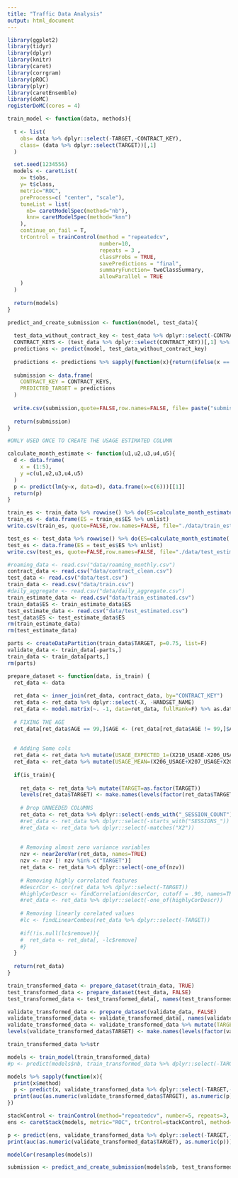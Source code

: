 ```yaml
---
title: "Traffic Data Analysis"
output: html_document
---
```


```r
library(ggplot2)
library(tidyr)
library(dplyr)
library(knitr)
library(caret)
library(corrgram)
library(pROC)
library(plyr)
library(caretEnsemble)
library(doMC)
registerDoMC(cores = 4)
```

```r
train_model <- function(data, methods){
  
  t <- list(
    obs= data %>% dplyr::select(-TARGET,-CONTRACT_KEY),
    class= (data %>% dplyr::select(TARGET))[,1]
  )

  set.seed(1234556)
  models <- caretList(
    x= t$obs,
    y= t$class,
    metric="ROC",
    preProcess=c( "center", "scale"),
    tuneList = list(
      nb= caretModelSpec(method="nb"),
      knn= caretModelSpec(method="knn")
    ),
    continue_on_fail = T,
    trControl = trainControl(method = "repeatedcv",
                             number=10,
                             repeats = 3 ,
                             classProbs = TRUE,
                             savePredictions = "final",
                             summaryFunction= twoClassSummary,
                             allowParallel = TRUE
    )
  )
  
  return(models)
}

predict_and_create_submission <- function(model, test_data){
  
  test_data_without_contract_key <- test_data %>% dplyr::select(-CONTRACT_KEY)
  CONTRACT_KEYS <- (test_data %>% dplyr::select(CONTRACT_KEY))[,1] %>% as.factor
  predictions <- predict(model, test_data_without_contract_key)
  
  predictions <- predictions %>% sapply(function(x){return(ifelse(x == "X0", 0,1))})
  
  submission <- data.frame(
    CONTRACT_KEY = CONTRACT_KEYS,
    PREDICTED_TARGET = predictions
  )
  
  write.csv(submission,quote=FALSE,row.names=FALSE, file= paste("submissions/", Sys.time(), ".csv", sep=""))
  
  return(submission)
}
```

```r
#ONLY USED ONCE TO CREATE THE USAGE ESTIMATED COLUMN

calculate_month_estimate <- function(u1,u2,u3,u4,u5){
  d <- data.frame(
    x = (1:5),
    y =c(u1,u2,u3,u4,u5)
  )
  p <- predict(lm(y~x, data=d), data.frame(x=c(6)))[[1]]
  return(p)
}

train_es <- train_data %>% rowwise() %>% do(ES=calculate_month_estimate(.$X206_USAGE, .$X207_USAGE, .$X208_USAGE, .$X209_USAGE,.$X210_USAGE)) %>% summarise(ES=ES)
train_es <- data.frame(ES = train_es$ES %>% unlist)
write.csv(train_es, quote=FALSE,row.names=FALSE, file="./data/train_estimated.csv")

test_es <- test_data %>% rowwise() %>% do(ES=calculate_month_estimate(.$X206_USAGE, .$X207_USAGE, .$X208_USAGE, .$X209_USAGE,.$X210_USAGE)) %>% summarise(ES=ES)
test_es <- data.frame(ES = test_es$ES %>% unlist)
write.csv(test_es, quote=FALSE,row.names=FALSE, file="./data/test_estimated.csv")
```


```r
#roaming_data <- read.csv("data/roaming_monthly.csv")
contract_data <- read.csv("data/contract_clean.csv")
test_data <- read.csv("data/test.csv")
train_data <- read.csv("data/train.csv")
#daily_aggregate <- read.csv("data/daily_aggregate.csv")
train_estimate_data <- read.csv("data/train_estimated.csv")
train_data$ES <- train_estimate_data$ES
test_estimate_data <- read.csv("data/test_estimated.csv")
test_data$ES <- test_estimate_data$ES
rm(train_estimate_data)
rm(test_estimate_data)
```


```r
parts <- createDataPartition(train_data$TARGET, p=0.75, list=F)
validate_data <- train_data[-parts,]
train_data <- train_data[parts,]
rm(parts)
```


```r
prepare_dataset <- function(data, is_train) {
  ret_data <- data
  
  ret_data <- inner_join(ret_data, contract_data, by="CONTRACT_KEY") 
  ret_data <- ret_data %>% dplyr::select(-X, -HANDSET_NAME)
  ret_data <- model.matrix(~. -1, data=ret_data, fullRank=F) %>% as.data.frame
  
  # FIXING THE AGE
  ret_data[ret_data$AGE == 99,]$AGE <- (ret_data[ret_data$AGE != 99,]$AGE %>% median)
  
  
  # Adding Some cols
  ret_data <- ret_data %>% mutate(USAGE_EXPECTED_1=(X210_USAGE-X206_USAGE)/5 + X210_USAGE)
  ret_data <- ret_data %>% mutate(USAGE_MEAN=(X206_USAGE+X207_USAGE+X208_USAGE+X209_USAGE+X210_USAGE)/5)
  
  if(is_train){
    
    ret_data <- ret_data %>% mutate(TARGET=as.factor(TARGET))
    levels(ret_data$TARGET) <- make.names(levels(factor(ret_data$TARGET)))
    
    # Drop UNNEEDED COLUMNS
    ret_data <- ret_data %>% dplyr::select(-ends_with("_SESSION_COUNT"))
    #ret_data <- ret_data %>% dplyr::select(-starts_with("SESSIONS_"))
    #ret_data <- ret_data %>% dplyr::select(-matches("X2"))
    
    
    # Removing almost zero variance variables
    nzv <- nearZeroVar(ret_data, names=TRUE)
    nzv <- nzv [! nzv %in% c("TARGET")]
    ret_data <- ret_data %>% dplyr::select(-one_of(nzv))
    
    # Removing highly correlated features
    #descrCor <- cor(ret_data %>% dplyr::select(-TARGET))
    #highlyCorDescr <- findCorrelation(descrCor, cutoff = .90, names=TRUE)
    #ret_data <- ret_data %>% dplyr::select(-one_of(highlyCorDescr))
    
    # Removing linearly corelated values
    #lc <- findLinearCombos(ret_data %>% dplyr::select(-TARGET))
    
    #if(!is.null(lc$remove)){
    #  ret_data <- ret_data[, -lc$remove]
    #}
  }
  
  return(ret_data)
}

train_transformed_data <- prepare_dataset(train_data, TRUE)
test_transformed_data <- prepare_dataset(test_data, FALSE)
test_transformed_data <- test_transformed_data[, names(test_transformed_data) %in% (train_transformed_data %>% names)]

validate_transformed_data <- prepare_dataset(validate_data, FALSE)
validate_transformed_data <- validate_transformed_data[, names(validate_transformed_data) %in% (train_transformed_data %>% names)]
validate_transformed_data <- validate_transformed_data %>% mutate(TARGET=as.factor(TARGET))
levels(validate_transformed_data$TARGET) <- make.names(levels(factor(validate_transformed_data$TARGET)))

train_transformed_data %>%str
```


```r
models <- train_model(train_transformed_data)
#p <- predict(models$nb, train_transformed_data %>% dplyr::select(-TARGET,-CONTRACT_KEY))

models %>% sapply(function(x){
  print(x$method)
  p <- predict(x, validate_transformed_data %>% dplyr::select(-TARGET,-CONTRACT_KEY))
  print(auc(as.numeric(validate_transformed_data$TARGET), as.numeric(p)))
})

stackControl <- trainControl(method="repeatedcv", number=5, repeats=3, savePredictions=TRUE, classProbs=TRUE, summaryFunction = twoClassSummary)
ens <- caretStack(models, metric="ROC", trControl=stackControl, method="glm")

p <- predict(ens, validate_transformed_data %>% dplyr::select(-TARGET,-CONTRACT_KEY))
print(auc(as.numeric(validate_transformed_data$TARGET), as.numeric(p)))

modelCor(resamples(models))

submission <- predict_and_create_submission(models$nb, test_transformed_data)
```